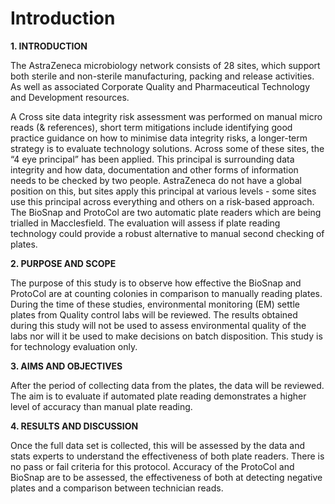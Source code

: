 # Introduction 


**1. INTRODUCTION** 

The AstraZeneca microbiology network consists of 28 sites, which support both sterile and non-sterile manufacturing, packing and release activities. As well as associated Corporate Quality and Pharmaceutical Technology and Development
resources. 

A Cross site data integrity risk assessment was performed on manual micro reads (& references), short term mitigations include identifying good practice guidance on how to minimise data integrity risks, a longer-term strategy is to evaluate technology solutions. Across some of these sites, the “4 eye principal” has been applied. This principal is surrounding data integrity and how data, documentation and other forms of information needs to be checked by two people. AstraZeneca do not have a global position on this, but sites apply this principal at various levels - some sites use this principal across everything and others on a risk-based approach. The BioSnap and ProtoCol are two automatic plate readers which are being trialled in Macclesfield. The evaluation will assess if plate reading technology could provide a robust alternative to manual second checking of plates.


**2. PURPOSE AND SCOPE** 

The purpose of this study is to observe how effective the BioSnap and ProtoCol are at counting colonies in comparison to manually reading plates. 
During the time of these studies, environmental monitoring (EM) settle plates from Quality control labs will be reviewed. The results obtained during this study will not be used to assess environmental quality of the labs nor will it be used to make decisions on batch disposition.  This study is for technology evaluation only. 


**3. AIMS AND OBJECTIVES**

After the period of collecting data from the plates, the data will be reviewed. The aim is to evaluate if automated plate reading demonstrates a higher level of accuracy than manual plate reading. 


**4. RESULTS AND DISCUSSION**

Once the full data set is collected, this will be assessed by the data and stats experts to understand the effectiveness of both plate readers. There is no pass or fail criteria for this protocol. Accuracy of the ProtoCol and BioSnap are to be assessed, the effectiveness of both at detecting negative plates and a comparison between technician reads. 


